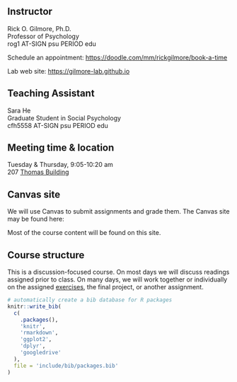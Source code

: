 ## Instructor {-}

Rick O. Gilmore, Ph.D. \
Professor of Psychology \
rog1 AT-SIGN psu PERIOD edu \

Schedule an appointment: <https://doodle.com/mm/rickgilmore/book-a-time></br>

Lab web site: <https://gilmore-lab.github.io>

## Teaching Assistant {-}

Sara He \
Graduate Student in Social Psychology \
cfh5558 AT-SIGN psu PERIOD edu

## Meeting time & location {-}

Tuesday & Thursday, 9:05-10:20 am</br>
207 [Thomas Building](https://map.psu.edu/?id=1134#!ct/59509,33177,25403,26748,26749,26750,27255?m/900781?s/thomas)

## Canvas site

We will use Canvas to submit assignments and grade them.
The Canvas site may be found here: 

<LINK-TO-CANVAS-SITE>

Most of the course content will be found on this site.

## Course structure

This is a discussion-focused course.
On most days we will discuss readings assigned prior to class.
On many days, we will work together or individually on the assigned [exercises](index.qmd#exercises), the final project, or another assignment.

```r
# automatically create a bib database for R packages
knitr::write_bib(
  c(
    .packages(),
    'knitr',
    'rmarkdown',
    'ggplot2',
    'dplyr',
    'googledrive'
  ),
  file = 'include/bib/packages.bib'
)
```
